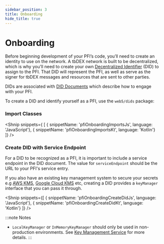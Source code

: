 ```yaml
---
sidebar_position: 3
title: Onboarding
hide_title: true
---
```


<LanguageSwitcher languages="JavaScript, Kotlin" />

# Onboarding

Before beginning development of your PFI’s code, you’ll need to create an identity to use on the network. A tbDEX network is built to be decentralized, which is why you’ll need to create your own [Decentralized Identifier](/docs/web5/decentralized-identifiers/what-are-dids) (DID) to assign to the PFI. That DID will represent the PFI, as well as serve as the signer for tbDEX messages and resources that are sent to other parties.

DIDs are associated with [DID Documents](/docs/web5/decentralized-identifiers/did_documents) which describe how to engage with your PFI.


To create a DID and identify yourself as a PFI, use the `web5/dids` package:

### Import Classes

<Shnip snippets={
  [
    { snippetName: 'pfiOnboardingImportsJs', language: 'JavaScript'},
    { snippetName: 'pfiOnboardingImportsKt', language: 'Kotlin'}
  ]} />

### Create DID with Service Endpoint
For a DID to be recognized as a PFI, it is important to include a service endpoint in the DID document. The value for `serviceEndpoint` should be the URL to your PFI's service entry.

If you also have an existing key management system to secure your secrets e.g [AWS KMS](https://aws.amazon.com/kms/), [Google Cloud KMS](https://cloud.google.com/security/products/security-key-management) etc, creating a DID provides a `keyManager` interface that you can pass it through.

<Shnip snippets={[
    { snippetName: 'pfiOnboardingCreateDidJs', language: 'JavaScript'},
    { snippetName: 'pfiOnboardingCreateDidKt', language: 'Kotlin'}
  ]} />

:::note Notes
* `LocalKeyManager` or `InMemoryKeyManager` should only be used in non-production environments. See [Key Management Service](/docs/web5/decentralized-identifiers/key-management) for more details.
:::
